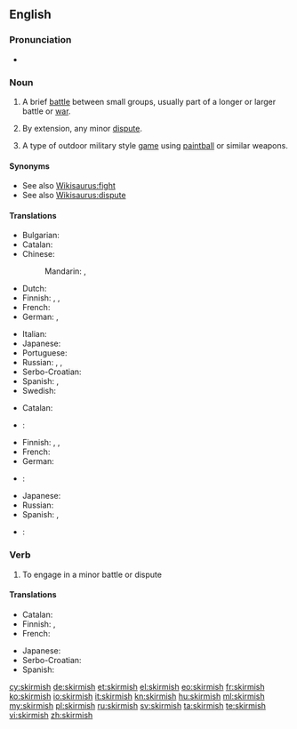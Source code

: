 ==English==

===Pronunciation===
* {{a|UK}} {{IPA|/ˈskɜː(r)mɪʃ/}}

===Noun===
{{en-noun|es}}

# {{military}} A brief [[battle]] between small groups, usually part of a longer or larger battle or [[war]].
# {{figuratively}} By extension, any minor [[dispute]].
# A type of outdoor military style [[game]] using [[paintball]] or similar weapons.

====Synonyms====
* See also [[Wikisaurus:fight]]
* See also [[Wikisaurus:dispute]]

====Translations====
{{trans-top|brief battle between small groups}}
* Bulgarian: {{t+|bg|схватка|f|tr=shvátka}}
* Catalan: {{t-|ca|escaramussa|f}}
* Chinese:
*: Mandarin: {{t|cmn|小衝突|sc=Hani}},  {{t|cmn|小冲突|tr=xiǎo chōngtū|sc=Hani}}
* Dutch: {{t+|nl|schermutseling|f}}
* Finnish: {{t+|fi|kahakka}}, {{t+|fi|välikohtaus}}, {{t-|fi|yhteenotto}}
* French: {{t+|fr|escarmouche|f}}
* German: {{t+|de|Scharmützel|n}}, {{t-|de|Geplänkel|n}}
{{trans-mid}}
* Italian: {{t+|it|schermaglia|f}}
* Japanese: {{t-|ja|小競り合い|tr=kozeriai}}
* Portuguese: {{t+|pt|escaramuça|f}}
* Russian: {{t+|ru|перестрелка|f|tr=perestrélka}}, {{t+|ru|стычка|f|tr=stýčka}},  {{t+|ru|схватка|f|tr=sxvátka}}
* Serbo-Croatian: {{t-|sh|čarka|f}}
* Spanish: {{t+|es|escaramuza|f}}, {{qualifier|Latin America}} {{t-|es|esenfrentamiento}}
* Swedish: {{t+|sv|skärmytsling|c}}
{{trans-bottom}}

{{trans-top|minor dispute}}
* Catalan: {{t-|ca|escaramussa|f}}
* {{ttbc|nl}}: {{t+|nl|schermutseling|f}}
* Finnish: {{t-|fi|suukopu}}, {{t+|fi|välikohtaus}}, {{t-|fi|yhteenotto}}
* French: {{t+|fr|escarmouche|f}}
* German: {{t-|de|Wortgeplänkel|n}}
{{trans-mid}}
* {{ttbc|it}}: {{t+|it|schermaglia|f}}
* Japanese: {{t-|ja|小競り合い|tr=kozeriai}}
* Russian: {{t+|ru|стычка|f|tr=stýčka}}
* Spanish: {{t+|es|escaramuza|f}}, {{t-|es|berrinche|m}}
* {{ttbc|sv}}: {{t+|sv|skärmytsling|c}}
{{trans-bottom}}

===Verb===
{{en-verb|skirmish|es}}

# To engage in a minor battle or dispute

====Translations====
{{trans-top|to engage in a minor battle or dispute}}
* Catalan: {{t+|ca|escaramussar}}
* Finnish: {{t-|fi|kahakoida}}, {{t-|fi|nahistella}}
* French: {{t+|fr|escarmoucher}}
{{trans-mid}}
* Japanese: {{t-|ja|小競り合い|alt=小競り合いをする|tr=kozeriai wo suru}}
* Serbo-Croatian: {{t-|sh|čarkati}}
* Spanish: {{t-|es|escaramuzar}}
{{trans-bottom}}

[[cy:skirmish]]
[[de:skirmish]]
[[et:skirmish]]
[[el:skirmish]]
[[eo:skirmish]]
[[fr:skirmish]]
[[ko:skirmish]]
[[io:skirmish]]
[[it:skirmish]]
[[kn:skirmish]]
[[hu:skirmish]]
[[ml:skirmish]]
[[my:skirmish]]
[[pl:skirmish]]
[[ru:skirmish]]
[[sv:skirmish]]
[[ta:skirmish]]
[[te:skirmish]]
[[vi:skirmish]]
[[zh:skirmish]]